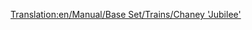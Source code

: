 [[Translation:en/Manual/Base Set/Trains/Chaney 'Jubilee']]
{{it/Manuale/Set base/Treni/StatLocomotive|Image=[[File:it/Manuale/Set base/Treni/Chaneyjubilee.png]]
|Nome=Chaney "Jubilee"
|Costo=30.468
|Velocità=112
|Peso=131 
|Potenza=746
|Motore=1
|Rotaia=1
|Sforzo=38.850
|Kn=381
|Annuale=3.936
|Progettata=1934
|Vita=21
|Clima=
*Temperato
|Descrizione=La locomotiva di partenza di fascia media per il clima temperato in TTD. Non così economica da gestire come la Kirby Paul Tank, e non così veloce o potente come la Ginzu A4. Ma ancora utile se vuoi un equilibrio.
|Real-life = Questo è la [http://en.wikipedia.org/wiki/LMS_Jubilee_Class LMS Stanier "Jubilee"], una locomotiva creata concepita per il trasporto espresso secondario dei passeggeri. Un possibile equivalente nella vita reale potrebbe essere la "Jubilee Class"
}}